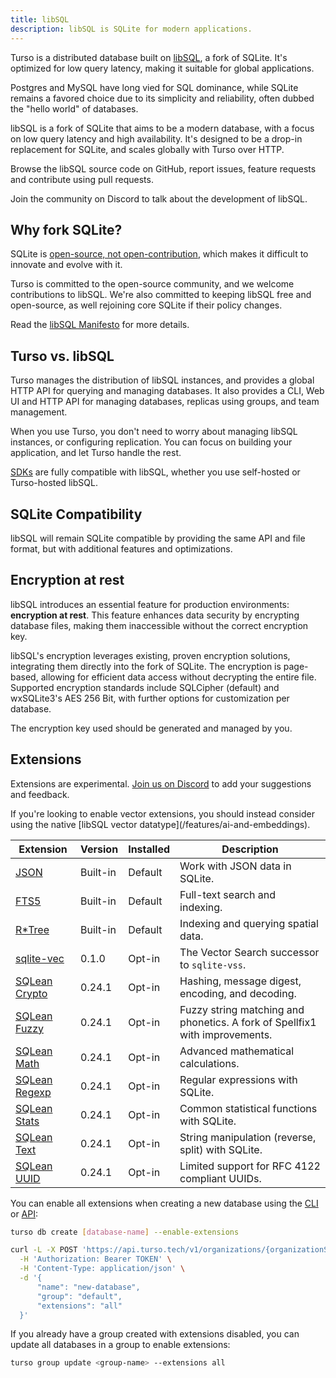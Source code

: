 ```yaml
---
title: libSQL
description: libSQL is SQLite for modern applications.
---
```


Turso is a distributed database built on [libSQL](https://github.com/tursodatabase/libsql/), a fork of SQLite. It's optimized for low query latency, making it suitable for global applications.

Postgres and MySQL have long vied for SQL dominance, while SQLite remains a favored choice due to its simplicity and reliability, often dubbed the "hello world" of databases.

libSQL is a fork of SQLite that aims to be a modern database, with a focus on low query latency and high availability. It's designed to be a drop-in replacement for SQLite, and scales globally with Turso over HTTP.

<CardGroup cols={2}>

<Card title="tursodatabase/libsql" icon="github" href="https://github.com/tursodatabase/libsql/">

Browse the libSQL source code on GitHub, report issues, feature requests and contribute using pull requests.

</Card>

<Card title="Discord" href="https://discord.gg/turso" icon="discord">

Join the community on Discord to talk about the development of libSQL.

</Card>

</CardGroup>

## Why fork SQLite?

SQLite is [open-source, not open-contribution](https://www.sqlite.org/copyright.html), which makes it difficult to innovate and evolve with it.

Turso is committed to the open-source community, and we welcome contributions to libSQL. We're also committed to keeping libSQL free and open-source, as well rejoining core SQLite if their policy changes.

Read the [libSQL Manifesto](https://turso.tech/libsql-manifesto) for more details.

## Turso vs. libSQL

Turso manages the distribution of libSQL instances, and provides a global HTTP API for querying and managing databases. It also provides a CLI, Web UI and HTTP API for managing databases, replicas using groups, and team management.

When you use Turso, you don't need to worry about managing libSQL instances, or configuring replication. You can focus on building your application, and let Turso handle the rest.

[SDKs](/sdk) are fully compatible with libSQL, whether you use self-hosted or Turso-hosted libSQL.

## SQLite Compatibility

libSQL will remain SQLite compatible by providing the same API and file format, but with additional features and optimizations.

## Encryption at rest

libSQL introduces an essential feature for production environments: **encryption at rest**. This feature enhances data security by encrypting database files, making them inaccessible without the correct encryption key.

libSQL's encryption leverages existing, proven encryption solutions, integrating them directly into the fork of SQLite. The encryption is page-based, allowing for efficient data access without decrypting the entire file. Supported encryption standards include SQLCipher (default) and wxSQLite3's AES 256 Bit, with further options for customization per database.

<CodeGroup>

<Snippet file="encryption-at-rest-typescript.mdx" />
<Snippet file="encryption-at-rest-golang.mdx" />
<Snippet file="encryption-at-rest-rust.mdx" />
<Snippet file="encryption-at-rest-python.mdx" />
<Snippet file="encryption-at-rest-flutter.mdx" />

</CodeGroup>

<Note>The encryption key used should be generated and managed by you.</Note>

## Extensions

<Warning>

Extensions are experimental. [Join us on Discord](https://discord.gg/turso) to add your suggestions and feedback.

</Warning>

<Info>
  If you're looking to enable vector extensions, you should instead consider
  using the native [libSQL vector datatype](/features/ai-and-embeddings).
</Info>

| Extension                                                                     | Version  | Installed | Description                                                                 |
| ----------------------------------------------------------------------------- | -------- | --------- | --------------------------------------------------------------------------- |
| [JSON](https://www.sqlite.org/json1.html)                                     | Built-in | Default   | Work with JSON data in SQLite.                                              |
| [FTS5](https://www.sqlite.org/fts5.html)                                      | Built-in | Default   | Full-text search and indexing.                                              |
| [R\*Tree](https://www.sqlite.org/rtree.html)                                  | Built-in | Default   | Indexing and querying spatial data.                                         |
| [sqlite-vec](https://github.com/asg017/sqlite-vec/tree/v0.1.1)                | 0.1.0    | Opt-in    | The Vector Search successor to `sqlite-vss`.                                |
| [SQLean Crypto](https://github.com/nalgeon/sqlean/blob/0.24.1/docs/crypto.md) | 0.24.1   | Opt-in    | Hashing, message digest, encoding, and decoding.                            |
| [SQLean Fuzzy](https://github.com/nalgeon/sqlean/blob/0.24.1/docs/fuzzy.md)   | 0.24.1   | Opt-in    | Fuzzy string matching and phonetics. A fork of Spellfix1 with improvements. |
| [SQLean Math](https://github.com/nalgeon/sqlean/blob/0.24.1/docs/math.md)     | 0.24.1   | Opt-in    | Advanced mathematical calculations.                                         |
| [SQLean Regexp](https://github.com/nalgeon/sqlean/blob/0.24.1/docs/regexp.md) | 0.24.1   | Opt-in    | Regular expressions with SQLite.                                            |
| [SQLean Stats](https://github.com/nalgeon/sqlean/blob/0.24.1/docs/stats.md)   | 0.24.1   | Opt-in    | Common statistical functions with SQLite.                                   |
| [SQLean Text](https://github.com/nalgeon/sqlean/blob/0.24.1/docs/text.md)     | 0.24.1   | Opt-in    | String manipulation (reverse, split) with SQLite.                           |
| [SQLean UUID](https://github.com/nalgeon/sqlean/blob/0.24.1/docs/uuid.md)     | 0.24.1   | Opt-in    | Limited support for RFC 4122 compliant UUIDs.                               |

You can enable all extensions when creating a new database using the [CLI](/cli/db/create) or [API](/api-reference/databases/create):

<CodeGroup>

```bash Turso CLI
turso db create [database-name] --enable-extensions
```

```bash Platform API
curl -L -X POST 'https://api.turso.tech/v1/organizations/{organizationSlug}/databases' \
  -H 'Authorization: Bearer TOKEN' \
  -H 'Content-Type: application/json' \
  -d '{
      "name": "new-database",
      "group": "default",
      "extensions": "all"
  }'
```

</CodeGroup>

If you already have a group created with extensions disabled, you can update all databases in a group to enable extensions:

```bash
turso group update <group-name> --extensions all
```
